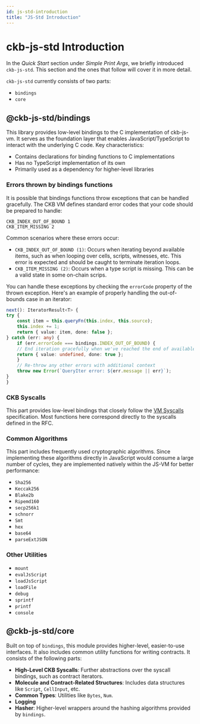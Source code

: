 ```yaml
---
id: js-std-introduction
title: "JS-Std Introduction"
---
```



# ckb-js-std Introduction

In the _Quick Start_ section under _Simple Print Args_, we briefly introduced `ckb-js-std`. This section and the ones that follow will cover it in more detail.

`ckb-js-std` currently consists of two parts:

- `bindings`
- `core`

## @ckb-js-std/bindings

This library provides low-level bindings to the C implementation of ckb-js-vm. It serves as the foundation layer that enables JavaScript/TypeScript to interact with the underlying C code. Key characteristics:

- Contains declarations for binding functions to C implementations
- Has no TypeScript implementation of its own
- Primarily used as a dependency for higher-level libraries

### Errors thrown by bindings functions

It is possible that bindings functions throw exceptions that can be handled gracefully. The CKB VM defines
standard error codes that your code should be prepared to handle:

```
CKB_INDEX_OUT_OF_BOUND 1
CKB_ITEM_MISSING 2
```

Common scenarios where these errors occur:

- `CKB_INDEX_OUT_OF_BOUND (1)`: Occurs when iterating beyond available items, such as when looping over cells,
  scripts, witnesses, etc. This error is expected and should be caught to terminate iteration loops.
- `CKB_ITEM_MISSING (2)`: Occurs when a type script is missing. This can be a valid state in some on-chain scrips.

You can handle these exceptions by checking the `errorCode` property of the thrown exception. Here's an example
of properly handling the out-of-bounds case in an iterator:

```typescript
next(): IteratorResult<T> {
try {
    const item = this.queryFn(this.index, this.source);
    this.index += 1;
    return { value: item, done: false };
} catch (err: any) {
    if (err.errorCode === bindings.INDEX_OUT_OF_BOUND) {
    // End iteration gracefully when we've reached the end of available items
    return { value: undefined, done: true };
    }
    // Re-throw any other errors with additional context
    throw new Error(`QueryIter error: ${err.message || err}`);
}
}
```

### CKB Syscalls

This part provides low-level bindings that closely follow the [VM Syscalls](https://github.com/nervosnetwork/rfcs/blob/master/rfcs/0009-vm-syscalls/0009-vm-syscalls.md) specification. Most functions here correspond directly to the syscalls defined in the RFC.

### Common Algorithms

This part includes frequently used cryptographic algorithms. Since implementing these algorithms directly in JavaScript would consume a large number of cycles, they are implemented natively within the JS-VM for better performance:

- `Sha256`
- `Keccak256`
- `Blake2b`
- `Ripemd160`
- `secp256k1`
- `schnorr`
- `Smt`
- `hex`
- `base64`
- `parseExtJSON`

### Other Utilities

- `mount`
- `evalJsScript`
- `loadJsScript`
- `loadFile`
- `debug`
- `sprintf`
- `printf`
- `console`

## @ckb-js-std/core

Built on top of `bindings`, this module provides higher-level, easier-to-use interfaces. It also includes common utility functions for writing contracts. It consists of the following parts:

- **High-Level CKB Syscalls**: Further abstractions over the syscall bindings, such as contract iterators.
- **Molecule and Contract-Related Structures**: Includes data structures like `Script`, `CellInput`, etc.
- **Common Types**: Utilities like `Bytes`, `Num`.
- **Logging**
- **Hasher**: Higher-level wrappers around the hashing algorithms provided by `bindings`.
